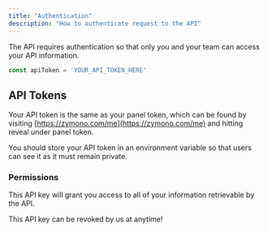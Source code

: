 ```yaml
---
title: "Authentication"
description: "How to authenticate request to the API"
---
```


The API requires authentication so that only you and your team can access your API information.

```javascript
const apiToken = 'YOUR_API_TOKEN_HERE'
```

## API Tokens

Your API token is the same as your panel token, which can be found by visiting [https://zymono.com/me](https://zymono.com/me) and hitting reveal under panel token.

You should store your API token in an environment variable so that users can see it as it must remain private.

### Permissions

This API key will grant you access to all of your information retrievable by the API.

This API key can be revoked by us at anytime!
